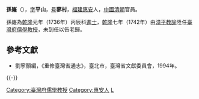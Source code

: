 '''孫嶐'''（{{bd|？||？|catIdx=}}），[[表字|字]]'''平山'''，[[号|号]]'''蓼村'''，[[福建|福建]][[惠安|惠安]]人，[[中國|中國]][[清朝|清朝]]官員。

孫嶐為[[乾隆|乾隆]]元年（1736年）丙辰科[[進士|進士]]，[[乾隆|乾隆]]七年（1742年）由[[漳平|漳平]][[教諭|教諭]]陞任[[臺灣府儒學教授|臺灣府儒學教授]]，未到任以告老歸。

==參考文獻==
*劉寧顏編，《重修臺灣省通志》，臺北市，臺灣省文獻委員會，1994年。

{{-}}
{{start box}}
{{s-off}}
{{Succession box|[[薛士中|薛士中]]|[[吳應造|吳應造]]|[[臺灣府|臺灣府]][[臺灣府儒學教授|儒學教授]]|<small>乾隆七年（1742年）後調任，未赴任</small>}}
{{end box}}
{{DEFAULTSORT:Sun孫}}
{{乾隆元年丙辰科殿試金榜}}
[[Category:臺灣府儒學教授|Category:臺灣府儒學教授]]
[[Category:惠安人|Category:惠安人]]
[[Category:孫姓|L]]